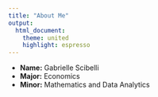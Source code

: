 ```yaml
---
title: "About Me"
output: 
  html_document:
    theme: united 
    highlight: espresso 
---
```


- **Name:** Gabrielle Scibelli 
- **Major:** Economics 
- **Minor:** Mathematics and Data Analytics 


